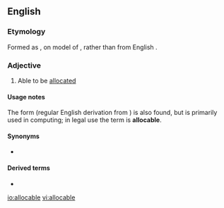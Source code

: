 ==English==

===Etymology===
Formed as {{suffix|allocare|able|lang=en}}, on model of {{etyl|la|en}} {{m|la|allocare}}, rather than from English {{m|en|allocate}}.

===Adjective===
{{en-adj|-}}
# Able to be [[allocated]]

====Usage notes====
The form {{m|en|allocatable}} (regular English derivation from {{m|en|allocate}}) is also found, but is primarily used in computing; in legal use the term is '''allocable'''.

====Synonyms====
* {{l|en|allocatable}} {{qualifier|rare, chiefly computing, especially Fortran}}

====Derived terms====
* {{l|en|allocability}}

[[io:allocable]]
[[vi:allocable]]
